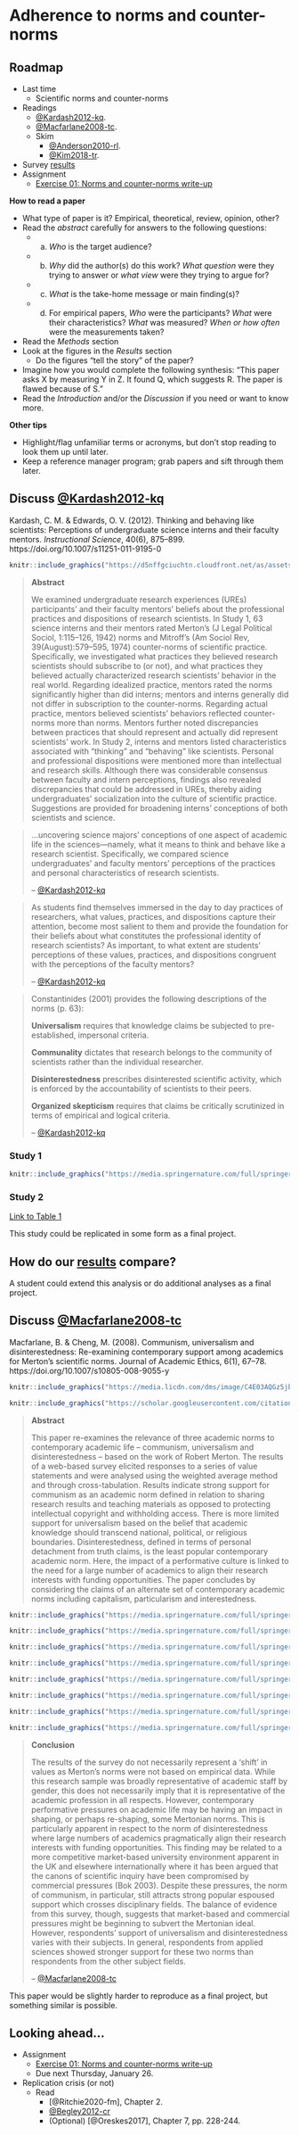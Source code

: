 # Adherence to norms and counter-norms {-}

## Roadmap {-}

- Last time
    - Scientific norms and counter-norms
- Readings
    - [@Kardash2012-kq](https://doi.org/10.1007/s11251-011-9195-0).
    - [@Macfarlane2008-tc](https://doi.org/10.1007/s10805-008-9055-y).
    - Skim
        - [@Anderson2010-rl](Anderson2010-rl).
        - [@Kim2018-tr](https://doi.org/10.1177/0971721817744438).
- Survey [results](survey_01_results.html)
- [Assignment]{.green_assigned}
    - [Exercise 01: Norms and counter-norms write-up](https://psu-psychology.github.io/psych-490-reproducibility-2023-spring/ex_norms_counternorms.html#ex_norms_counternorms)
    
::: {.infobox}

**How to read a paper**

- What type of paper is it? Empirical, theoretical, review, opinion, other?
- Read the *abstract* carefully for answers to the following questions:
    - a. *Who* is the target audience?
    - b. *Why* did the author(s) do this work? *What question* were they trying to answer or *what view* were they trying to argue for?
    - c. *What* is the take-home message or main finding(s)?
    - d. For empirical papers, *Who* were the participants? *What* were their characteristics? *What* was measured? *When or how often* were the measurements taken?
- Read the *Methods* section
- Look at the figures in the *Results* section
    - Do the figures "tell the story" of the paper?
- Imagine how you would complete the following synthesis: "This paper asks X by measuring Y in Z. It found Q, which suggests R. The paper is flawed because of S."
- Read the *Introduction* and/or the *Discussion* if you need or want to know more.

**Other tips**

- Highlight/flag unfamiliar terms or acronyms, but don't stop reading to look them up until later.
- Keep a reference manager program; grab papers and sift through them later.

:::

## Discuss [@Kardash2012-kq](https://doi.org/10.1007/s11251-011-9195-0) {-}

Kardash, C. M. & Edwards, O. V. (2012). Thinking and behaving like scientists: Perceptions of undergraduate science interns and their faculty mentors. *Instructional Science*, 40(6), 875–899. https://doi.org/10.1007/s11251-011-9195-0

```r
knitr::include_graphics("https://d5nffgciuchtn.cloudfront.net/as/assets-mem-com/cmi/9/1/2/8/10908219/20220830_190523971_0_orig.jpg/-/carolanne-kardash-las-vegas-nv-obituary.jpg?crop=%2862.83333333333333%2C95.45833333333333%2C293.625%2C373.375%29&cropxunits=348&cropyunits=464&maxheight=650")
```

> **Abstract**
>
> We examined undergraduate research experiences (UREs) participants’ and their faculty mentors’ beliefs about the professional practices and dispositions of research scientists. In Study 1, 63 science interns and their mentors rated Merton’s (J Legal Political Sociol, 1:115–126, 1942) norms and Mitroff’s (Am Sociol Rev, 39(August):579–595, 1974) counter-norms of scientific practice. Specifically, we investigated what practices they believed research scientists should subscribe to (or not), and what practices they believed actually characterized research scientists’ behavior in the real world. Regarding idealized practice, mentors rated the norms significantly higher than did interns; mentors and interns generally did not differ in subscription to the counter-norms. Regarding actual practice, mentors believed scientists’ behaviors reflected counter-norms more than norms. Mentors further noted discrepancies between practices that should represent and actually did represent scientists’ work. In Study 2, interns and mentors listed characteristics associated with “thinking” and “behaving” like scientists. Personal and professional dispositions were mentioned more than intellectual and research skills. Although there was considerable consensus between faculty and intern perceptions, findings also revealed discrepancies that could be addressed in UREs, thereby aiding undergraduates’ socialization into the culture of scientific practice. Suggestions are provided for broadening interns’ conceptions of both scientists and science.

> ...uncovering science majors’ conceptions of one aspect of academic life in the sciences—namely, what it means to think and behave like a research scientist. Specifically, we compared science undergraduates’ and faculty mentors’ perceptions of the practices and personal characteristics of research scientists. 
>
> -- [@Kardash2012-kq](https://doi.org/10.1007/s11251-011-9195-0) 

> As students find themselves immersed in the day to day practices of researchers, what values, practices, and dispositions capture their attention, become most salient to them and provide the foundation for their beliefs about what constitutes the professional identity of research scientists? As important, to what extent are students’ perceptions of these values, practices, and dispositions congruent with the perceptions of the faculty mentors?
> 
> -- [@Kardash2012-kq](https://doi.org/10.1007/s11251-011-9195-0)

> Constantinides (2001) provides the following descriptions of the norms (p. 63):
>
> **Universalism** requires that knowledge claims be subjected to pre-established, impersonal criteria.
>
> **Communality** dictates that research belongs to the community of scientists rather than the individual researcher.
>
> **Disinterestedness** prescribes disinterested scientific activity, which is enforced by the accountability of scientists to their peers.
> 
> **Organized skepticism** requires that claims be critically scrutinized in terms of empirical and logical criteria.
>
> -- [@Kardash2012-kq](https://doi.org/10.1007/s11251-011-9195-0)

### Study 1 {-}

```r
knitr::include_graphics("https://media.springernature.com/full/springer-static/image/art%3A10.1007%2Fs11251-011-9195-0/MediaObjects/11251_2011_9195_Fig1_HTML.gif?as=webp")
```

### Study 2 {-}

[Link to Table 1](https://link.springer.com/article/10.1007/s11251-011-9195-0/tables/1)

::: {.infobox}

This study could be replicated in some form as a final project.

:::

## How do our [results](survey_01_results.html) compare? {-}

::: {.infobox}

A student could extend this analysis or do additional analyses as a final project.

:::

## Discuss [@Macfarlane2008-tc](https://doi.org/10.1007/s10805-008-9055-y) {-}

Macfarlane, B. & Cheng, M. (2008). Communism, universalism and disinterestedness: Re-examining contemporary support among academics for Merton’s scientific norms. Journal of Academic Ethics, 6(1), 67–78. https://doi.org/10.1007/s10805-008-9055-y

```r
knitr::include_graphics("https://media.licdn.com/dms/image/C4E03AQGz5jbzDjWqpA/profile-displayphoto-shrink_800_800/0/1517042608202?e=2147483647&v=beta&t=9Ha8xvdrU3lFRj8J21PO1Qjyzdt3MPbjxfh1H-usIDU")
```

```r
knitr::include_graphics("https://scholar.googleusercontent.com/citations?view_op=view_photo&user=4o9OsswAAAAJ&citpid=3")
```

> **Abstract**
>
> This paper re-examines the relevance of three academic norms to contemporary academic life – communism, universalism and disinterestedness – based on the work of Robert Merton. The results of a web-based survey elicited responses to a series of value statements and were analysed using the weighted average method and through cross-tabulation. Results indicate strong support for communism as an academic norm defined in relation to sharing research results and teaching materials as opposed to protecting intellectual copyright and withholding access. There is more limited support for universalism based on the belief that academic knowledge should transcend national, political, or religious boundaries. Disinterestedness, defined in terms of personal detachment from truth claims, is the least popular contemporary academic norm. Here, the impact of a performative culture is linked to the need for a large number of academics to align their research interests with funding opportunities. The paper concludes by considering the claims of an alternate set of contemporary academic norms including capitalism, particularism and interestedness.



```r
knitr::include_graphics("https://media.springernature.com/full/springer-static/image/art%3A10.1007%2Fs10805-008-9055-y/MediaObjects/10805_2008_9055_Fig1_HTML.gif?as=webp")
```

```r
knitr::include_graphics("https://media.springernature.com/full/springer-static/image/art%3A10.1007%2Fs10805-008-9055-y/MediaObjects/10805_2008_9055_Fig2_HTML.gif?as=webp")
```

```r
knitr::include_graphics("https://media.springernature.com/full/springer-static/image/art%3A10.1007%2Fs10805-008-9055-y/MediaObjects/10805_2008_9055_Fig3_HTML.gif?as=webp")
```

```r
knitr::include_graphics("https://media.springernature.com/full/springer-static/image/art%3A10.1007%2Fs10805-008-9055-y/MediaObjects/10805_2008_9055_Fig4_HTML.gif?as=webp")
```

```r
knitr::include_graphics("https://media.springernature.com/full/springer-static/image/art%3A10.1007%2Fs10805-008-9055-y/MediaObjects/10805_2008_9055_Fig5_HTML.gif?as=webp")
```

```r
knitr::include_graphics("https://media.springernature.com/full/springer-static/image/art%3A10.1007%2Fs10805-008-9055-y/MediaObjects/10805_2008_9055_Fig6_HTML.gif?as=webp")
```

```r
knitr::include_graphics("https://media.springernature.com/full/springer-static/image/art%3A10.1007%2Fs10805-008-9055-y/MediaObjects/10805_2008_9055_Fig7_HTML.gif?as=webp")
```

```r
knitr::include_graphics("https://media.springernature.com/full/springer-static/image/art%3A10.1007%2Fs10805-008-9055-y/MediaObjects/10805_2008_9055_Fig8_HTML.gif?as=webp")
```

> **Conclusion**
>
> The results of the survey do not necessarily represent a ‘shift’ in values as Merton’s norms were not based on empirical data. While this research sample was broadly representative of academic staff by gender, this does not necessarily imply that it is representative of the academic profession in all respects. However, contemporary performative pressures on academic life may be having an impact in shaping, or perhaps re-shaping, some Mertonian norms. This is particularly apparent in respect to the norm of disinterestedness where large numbers of academics pragmatically align their research interests with funding opportunities. This finding may be related to a more competitive market-based university environment apparent in the UK and elsewhere internationally where it has been argued that the canons of scientific inquiry have been compromised by commercial pressures (Bok 2003). Despite these pressures, the norm of communism, in particular, still attracts strong popular espoused support which crosses disciplinary fields. The balance of evidence from this survey, though, suggests that market-based and commercial pressures might be beginning to subvert the Mertonian ideal. However, respondents’ support of universalism and disinterestedness varies with their subjects. In general, respondents from applied sciences showed stronger support for these two norms than respondents from the other subject fields.
> 
> -- [@Macfarlane2008-tc](https://doi.org/10.1007/s10805-008-9055-y)

::: {.infobox}

This paper would be slightly harder to reproduce as a final project, but something similar is possible.

:::

## Looking ahead... {-}

- [Assignment]{.green_assigned}
    - [Exercise 01: Norms and counter-norms write-up](https://psu-psychology.github.io/psych-490-reproducibility-2023-spring/ex_norms_counternorms.html#ex_norms_counternorms)
    - [Due next Thursday, January 26]{.orange_due}.
- Replication crisis (or not)
    - Read
        - [@Ritchie2020-fm], Chapter 2.
        - [@Begley2012-cr](http://dx.doi.org/10.1038/483531a)
        - (Optional) [@Oreskes2017], Chapter 7, pp. 228-244.
